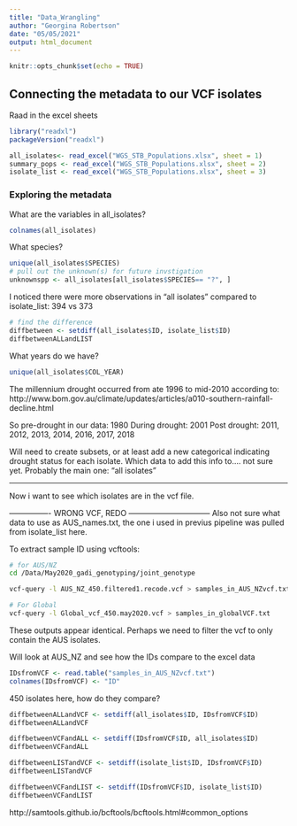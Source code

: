 ```yaml
---
title: "Data_Wrangling"
author: "Georgina Robertson"
date: "05/05/2021"
output: html_document
---
```


```r
knitr::opts_chunk$set(echo = TRUE)
```

## Connecting the metadata to our VCF isolates

Raad in the excel sheets
```r
library("readxl")
packageVersion("readxl")
```
```r
all_isolates<- read_excel("WGS_STB_Populations.xlsx", sheet = 1)
summary_pops <- read_excel("WGS_STB_Populations.xlsx", sheet = 2)
isolate_list <- read_excel("WGS_STB_Populations.xlsx", sheet = 3)
```
### Exploring the metadata

What are the variables in all_isolates?
```r
colnames(all_isolates)
```
What species?
```r
unique(all_isolates$SPECIES)
# pull out the unknown(s) for future invstigation
unknownspp <- all_isolates[all_isolates$SPECIES== "?", ]
```

I noticed there were more observations in "all isolates" compared to isolate_list: 394 vs 373
```r
# find the difference
diffbetween <- setdiff(all_isolates$ID, isolate_list$ID)
diffbetweenALLandLIST
```
What years do we have?
```r
unique(all_isolates$COL_YEAR)
```
The millennium drought occurred from ate 1996 to mid-2010 according to:
http://www.bom.gov.au/climate/updates/articles/a010-southern-rainfall-decline.html

So pre-drought in our data: 1980
During drought: 2001
Post drought: 2011, 2012, 2013, 2014, 2016, 2017, 2018

Will need to create subsets, or at least add a new categorical indicating drought status for each isolate. Which data to add this info to.... not sure yet. Probably the main one: "all isolates"

_______________________________________________________________
Now i want to see which isolates are in the vcf file.

---------------- WRONG VCF, REDO --------------------------------
Also not sure what data to use as AUS_names.txt, the one i used in previus pipeline was pulled from isolate_list here.

To extract sample ID using vcftools:
```bash
# for AUS/NZ
cd /Data/May2020_gadi_genotyping/joint_genotype

vcf-query -l AUS_NZ_450.filtered1.recode.vcf > samples_in_AUS_NZvcf.txt

# For Global
vcf-query -l Global_vcf_450.may2020.vcf > samples_in_globalVCF.txt
```
 These outputs appear identical.
 Perhaps we need to filter the vcf to only contain the AUS isolates.

Will look at AUS_NZ and see how the IDs compare to the excel data
```r
IDsfromVCF <- read.table("samples_in_AUS_NZvcf.txt")
colnames(IDsfromVCF) <- "ID"
```
450 isolates here, how do they compare?
```r
diffbetweenALLandVCF <- setdiff(all_isolates$ID, IDsfromVCF$ID)
diffbetweenALLandVCF
```

```r
diffbetweenVCFandALL <- setdiff(IDsfromVCF$ID, all_isolates$ID)
diffbetweenVCFandALL
```

```r
diffbetweenLISTandVCF <- setdiff(isolate_list$ID, IDsfromVCF$ID)
diffbetweenLISTandVCF
```
```r
diffbetweenVCFandLIST <- setdiff(IDsfromVCF$ID, isolate_list$ID)
diffbetweenVCFandLIST
```


http://samtools.github.io/bcftools/bcftools.html#common_options